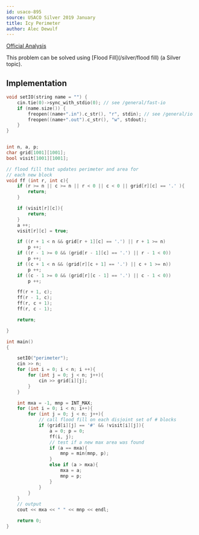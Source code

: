 ```yaml
---
id: usaco-895
source: USACO Silver 2019 January
title: Icy Perimeter
author: Alec Dewulf 
---
```


[Official Analysis](http://www.usaco.org/current/data/sol_perimeter_silver_jan19.html)

This problem can be solved using [Flood Fill](/silver/flood fill) (a Silver topic).

## Implementation

<LanguageSection>
<CPPSection>


```cpp
void setIO(string name = "") {
	cin.tie(0)->sync_with_stdio(0); // see /general/fast-io
	if (name.size()) {
		freopen((name+".in").c_str(), "r", stdin); // see /general/io
		freopen((name+".out").c_str(), "w", stdout);
	}
}


int n, a, p;
char grid[1001][1001];
bool visit[1001][1001];

// flood fill that updates perimeter and area for
// each new block
void ff (int r, int c){
    if (r >= n || c >= n || r < 0 || c < 0 || grid[r][c] == '.' ){
        return;
    }

    if (visit[r][c]){
        return;
    }
    a ++;
    visit[r][c] = true;

    if ((r + 1 < n && grid[r + 1][c] == '.') || r + 1 >= n)
        p ++;
    if ((r - 1 >= 0 && (grid[r - 1][c] == '.') || r - 1 < 0))
        p ++;
    if ((c + 1 < n && (grid[r][c + 1] == '.') || c + 1 >= n))
        p ++;
    if ((c - 1 >= 0 && (grid[r][c - 1] == '.') || c - 1 < 0))
        p ++;

    ff(r + 1, c);
    ff(r - 1, c);
    ff(r, c + 1);
    ff(r, c - 1);

    return;

}

int main()
{

    setIO("perimeter");
    cin >> n;
    for (int i = 0; i < n; i ++){
        for (int j = 0; j < n; j++){
            cin >> grid[i][j];
        }
    }

    int mxa = -1, mnp = INT_MAX;
    for (int i = 0; i < n; i++){
        for (int j = 0; j < n; j++){
            // call flood fill on each disjoint set of # blocks
            if (grid[i][j] == '#' && !visit[i][j]){
                a = 0; p = 0;
                ff(i, j);
                // test if a new max area was found
                if (a == mxa){
                    mnp = min(mnp, p);
                }
                else if (a > mxa){
                    mxa = a;
                    mnp = p;
                }
            }
        }
    }
    // output
    cout << mxa << " " << mnp << endl;

    return 0;
}

```

</CPPSection>
</LanguageSection>
